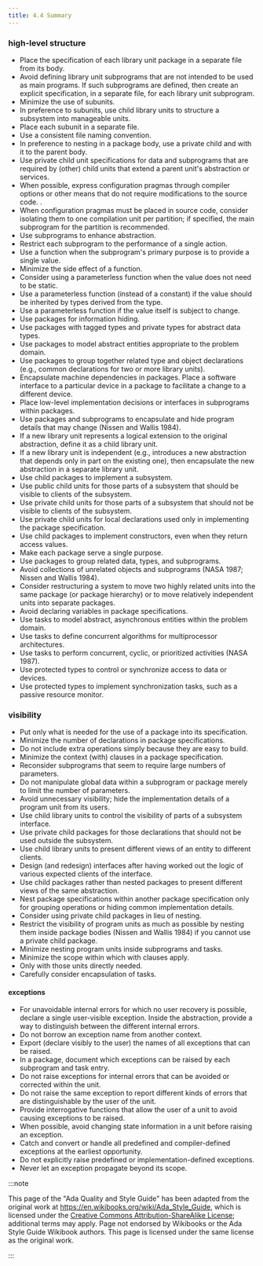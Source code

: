 ```yaml
---
title: 4.4 Summary
---
```


### high-level structure

- Place the specification of each library unit package in a separate
  file from its body.
- Avoid defining library unit subprograms that are not intended to be
  used as main programs. If such subprograms are defined, then create
  an explicit specification, in a separate file, for each library unit
  subprogram.
- Minimize the use of subunits.
- In preference to subunits, use child library units to structure a
  subsystem into manageable units.
- Place each subunit in a separate file.
- Use a consistent file naming convention.
- In preference to nesting in a package body, use a private child and
  with it to the parent body.
- Use private child unit specifications for data and subprograms that
  are required by (other) child units that extend a parent unit's
  abstraction or services.
- When possible, express configuration pragmas through compiler
  options or other means that do not require modifications to the
  source code. .
- When configuration pragmas must be placed in source code, consider
  isolating them to one compilation unit per partition; if specified,
  the main subprogram for the partition is recommended.
- Use subprograms to enhance abstraction.
- Restrict each subprogram to the performance of a single action.
- Use a function when the subprogram's primary purpose is to provide a
  single value.
- Minimize the side effect of a function.
- Consider using a parameterless function when the value does not need
  to be static.
- Use a parameterless function (instead of a constant) if the value
  should be inherited by types derived from the type.
- Use a parameterless function if the value itself is subject to
  change.
- Use packages for information hiding.
- Use packages with tagged types and private types for abstract data
  types.
- Use packages to model abstract entities appropriate to the problem
  domain.
- Use packages to group together related type and object declarations
  (e.g., common declarations for two or more library units).
- Encapsulate machine dependencies in packages. Place a software
  interface to a particular device in a package to facilitate a change
  to a different device.
- Place low-level implementation decisions or interfaces in
  subprograms within packages.
- Use packages and subprograms to encapsulate and hide program details
  that may change (Nissen and Wallis 1984).
- If a new library unit represents a logical extension to the original
  abstraction, define it as a child library unit.
- If a new library unit is independent (e.g., introduces a new
  abstraction that depends only in part on the existing one), then
  encapsulate the new abstraction in a separate library unit.
- Use child packages to implement a subsystem.
- Use public child units for those parts of a subsystem that should be
  visible to clients of the subsystem.
- Use private child units for those parts of a subsystem that should
  not be visible to clients of the subsystem.
- Use private child units for local declarations used only in
  implementing the package specification.
- Use child packages to implement constructors, even when they return
  access values.
- Make each package serve a single purpose.
- Use packages to group related data, types, and subprograms.
- Avoid collections of unrelated objects and subprograms (NASA 1987;
  Nissen and Wallis 1984).
- Consider restructuring a system to move two highly related units
  into the same package (or package hierarchy) or to move relatively
  independent units into separate packages.
- Avoid declaring variables in package specifications.
- Use tasks to model abstract, asynchronous entities within the
  problem domain.
- Use tasks to define concurrent algorithms for multiprocessor
  architectures.
- Use tasks to perform concurrent, cyclic, or prioritized activities
  (NASA 1987).
- Use protected types to control or synchronize access to data or
  devices.
- Use protected types to implement synchronization tasks, such as a
  passive resource monitor.

### visibility

- Put only what is needed for the use of a package into its
  specification.
- Minimize the number of declarations in package specifications.
- Do not include extra operations simply because they are easy to
  build.
- Minimize the context (with) clauses in a package specification.
- Reconsider subprograms that seem to require large numbers of
  parameters.
- Do not manipulate global data within a subprogram or package merely
  to limit the number of parameters.
- Avoid unnecessary visibility; hide the implementation details of a
  program unit from its users.
- Use child library units to control the visibility of parts of a
  subsystem interface.
- Use private child packages for those declarations that should not be
  used outside the subsystem.
- Use child library units to present different views of an entity to
  different clients.
- Design (and redesign) interfaces after having worked out the logic
  of various expected clients of the interface.
- Use child packages rather than nested packages to present different
  views of the same abstraction.
- Nest package specifications within another package specification
  only for grouping operations or hiding common implementation
  details.
- Consider using private child packages in lieu of nesting.
- Restrict the visibility of program units as much as possible by
  nesting them inside package bodies (Nissen and Wallis 1984) if you
  cannot use a private child package.
- Minimize nesting program units inside subprograms and tasks.
- Minimize the scope within which with clauses apply.
- Only with those units directly needed.
- Carefully consider encapsulation of tasks.

#### exceptions

- For unavoidable internal errors for which no user recovery is
  possible, declare a single user-visible exception. Inside the
  abstraction, provide a way to distinguish between the different
  internal errors.
- Do not borrow an exception name from another context.
- Export (declare visibly to the user) the names of all exceptions
  that can be raised.
- In a package, document which exceptions can be raised by each
  subprogram and task entry.
- Do not raise exceptions for internal errors that can be avoided or
  corrected within the unit.
- Do not raise the same exception to report different kinds of errors
  that are distinguishable by the user of the unit.
- Provide interrogative functions that allow the user of a unit to
  avoid causing exceptions to be raised.
- When possible, avoid changing state information in a unit before
  raising an exception.
- Catch and convert or handle all predefined and compiler-defined
  exceptions at the earliest opportunity.
- Do not explicitly raise predefined or implementation-defined
  exceptions.
- Never let an exception propagate beyond its scope.

:::note

This page of the "Ada Quality and Style Guide" has been adapted from the
original work at https://en.wikibooks.org/wiki/Ada_Style_Guide, which is
licensed under the
[Creative Commons Attribution-ShareAlike License](https://creativecommons.org/licenses/by-sa/3.0/);
additional terms may apply. Page not endorsed by Wikibooks or the Ada
Style Guide Wikibook authors. This page is licensed under the same license
as the original work.

:::
